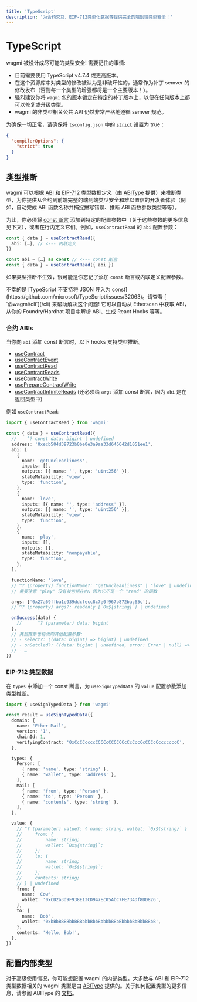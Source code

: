 ```yaml
---
title: 'TypeScript'
description: '为合约交互、EIP-712类型化数据等提供完全的端到端类型安全！'
---
```



# TypeScript

wagmi 被设计成尽可能的类型安全! 需要记住的事情:

- 目前需要使用 TypeScript v4.7.4 或更高版本。
- 在这个资源库中对类型的修改被认为是非破坏性的，通常作为补丁 semver 的修改发布（否则每一个类型的增强都将是一个主要版本！）。
- 强烈建议你将 `wagmi` 包的版本锁定在特定的补丁版本上，以便在任何版本上都可以修复或升级类型。
- wagmi 的非类型相关公共 API 仍然非常严格地遵循 semver 规范。

为确保一切正常，请确保将 `tsconfig.json` 中的 [`strict`](https://www.typescriptlang.org/tsconfig#strict) 设置为 true：

```json filename="tsconfig.json"
{
  "compilerOptions": {
    "strict": true
  }
}
```

## 类型推断

wagmi 可以根据 [ABI](https://docs.soliditylang.org/en/v0.8.15/abi-spec.html#json) 和 [EIP-712](https://eips.ethereum.org/EIPS/eip-712) 类型数据定义（由 [ABIType](https://github.com/wagmi-dev/abitype) 提供）来推断类型，为你提供从合约到前端完整的端到端类型安全和难以置信的开发者体验（例如，自动完成 ABI 函数名称并捕捉拼写错误、推断 ABI 函数参数类型等等）。

为此，你必须将 [const 断言](https://www.typescriptlang.org/docs/handbook/release-notes/typescript-3-4.html#const-assertions) 添加到特定的配置参数中（关于这些参数的更多信息见下文），或者在行内定义它们。例如，`useContractRead` 的 `abi` 配置参数：

```ts
const { data } = useContractRead({
  abi: […], // <--- 内联定义
})
```

```ts
const abi = […] as const // <--- const 断言
const { data } = useContractRead({ abi })
```

如果类型推断不生效，很可能是你忘记了添加 `const` 断言或内联定义配置参数。

<Callout type="info">
  不幸的是 [TypeScript 不支持将 JSON 导入为
  const](https://github.com/microsoft/TypeScript/issues/32063)。请查看 [
  `@wagmi/cli`](/cli) 来帮助解决这个问题! 它可以自动从 Etherscan 中获取
  ABI，从你的 Foundry/Hardhat 项目中解析 ABI、生成 React Hooks 等等。
</Callout>

### 合约 ABIs

当你向 `abi` 添加 const 断言时，以下 hooks 支持类型推断。

- [useContract](/react/hooks/useContract)
- [useContractEvent](/react/hooks/useContractEvent)
- [useContractRead](/react/hooks/useContractRead)
- [useContractReads](/react/hooks/useContractReads)
- [useContractWrite](/react/hooks/useContractWrite)
- [usePrepareContractWrite](/react/prepare-hooks/usePrepareContractWrite)
- [useContractInfiniteReads](/react/hooks/useContractInfiniteReads) (还必须给 `args` 添加 const 断言，因为 `abi` 是在返回类型中)

例如 `useContractRead`:

```ts
import { useContractRead } from 'wagmi'

const { data } = useContractRead({
  //    ^? const data: bigint | undefined
  address: '0xecb504d39723b0be0e3a9aa33d646642d1051ee1',
  abi: [
    {
      name: 'getUncleanliness',
      inputs: [],
      outputs: [{ name: '', type: 'uint256' }],
      stateMutability: 'view',
      type: 'function',
    },
    {
      name: 'love',
      inputs: [{ name: '', type: 'address' }],
      outputs: [{ name: '', type: 'uint256' }],
      stateMutability: 'view',
      type: 'function',
    },
    {
      name: 'play',
      inputs: [],
      outputs: [],
      stateMutability: 'nonpayable',
      type: 'function',
    },
  ],

  functionName: 'love',
  // ^? (property) functionName?: "getUncleanliness" | "love" | undefined
  // 需要注意 "play" 没有被包括在内，因为它不是一个 "read" 的函数

  args: ['0x27a69ffba1e939ddcfecc8c7e0f967b872bac65c'],
  // ^? (property) args?: readonly [`0x${string}`] | undefined

  onSuccess(data) {
    //      ^? (parameter) data: bigint
  },
  // 类型推断也将流向其他配置参数:
  // - select?: ((data: bigint) => bigint) | undefined
  // - onSettled?: ((data: bigint | undefined, error: Error | null) => void) | undefined
  // - …
})
```

### EIP-712 类型数据

在 `types` 中添加一个 const 断言，为 `useSignTypedData` 的 `value` 配置参数添加类型推断。

```ts
import { useSignTypedData } from 'wagmi'

const result = useSignTypedData({
  domain: {
    name: 'Ether Mail',
    version: '1',
    chainId: 1,
    verifyingContract: '0xCcCCccccCCCCcCCCCCCcCcCccCcCCCcCcccccccC',
  },

  types: {
    Person: [
      { name: 'name', type: 'string' },
      { name: 'wallet', type: 'address' },
    ],
    Mail: [
      { name: 'from', type: 'Person' },
      { name: 'to', type: 'Person' },
      { name: 'contents', type: 'string' },
    ],
  },

  value: {
    // ^? (parameter) value?: { name: string; wallet: `0x${string}` } | {
    //     from: {
    //         name: string;
    //         wallet: `0x${string}`;
    //     };
    //     to: {
    //         name: string;
    //         wallet: `0x${string}`;
    //     };
    //     contents: string;
    // } | undefined
    from: {
      name: 'Cow',
      wallet: '0xCD2a3d9F938E13CD947Ec05AbC7FE734Df8DD826',
    },
    to: {
      name: 'Bob',
      wallet: '0xbBbBBBBbbBBBbbbBbbBbbbbBBbBbbbbBbBbbBBbB',
    },
    contents: 'Hello, Bob!',
  },
})
```

## 配置内部类型

对于高级使用情况，你可能想配置 wagmi 的内部类型。大多数与 ABI 和 EIP-712 类型数据相关的 wagmi 类型是由 [ABIType](https://github.com/wagmi-dev/abitype) 提供的。关于如何配置类型的更多信息，请参阅 ABIType 的 [文档](https://github.com/wagmi-dev/abitype#configuration)。
